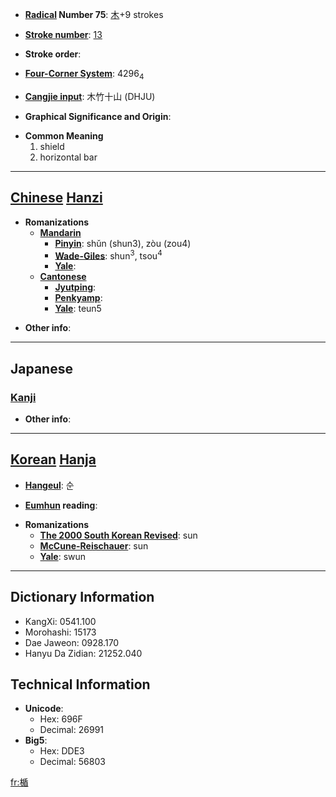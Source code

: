 * '''[[Wiktionary:Chinese radical index| Radical]] Number 75''': [[Wiktionary:Chinese radical index 木|木]]+9 strokes

* '''[[Wiktionary:Chinese total strokes index|Stroke number]]''': [[Wiktionary:Chinese total strokes index 13|13]]

* '''Stroke order''': 

* '''[[Wiktionary:Chinese four corner index|Four-Corner System]]''': 4296<sub>4</sub>

* '''[[Wiktionary:Chinese Cangjie index|Cangjie input]]''': 木竹十山 (DHJU)

* '''Graphical Significance and Origin''': 

* '''Common Meaning'''
*#shield
*# horizontal bar


----

== [[Chinese]] [[Hanzi]] ==

* '''Romanizations'''
** '''[[Mandarin]]'''
*** '''[[Pinyin]]''': shǔn (shun3), zòu (zou4)
*** '''[[Wade-Giles]]''': shun<sup>3</sup>, tsou<sup>4</sup>
*** '''[[Yale]]''': 
** '''[[Cantonese]]'''
*** '''[[Jyutping]]''':
*** '''[[Penkyamp]]''': 
*** '''[[Yale]]''': teun5

* '''Other info''': 

----

==Japanese==
===[[Kanji]]===
{{kanji|on readings=[[じゅん]] (jun)
|kun readings=[[たて]] (tate)
}}

* '''Other info''':  

----

== [[Korean]] [[Hanja]] ==

* '''[[Hangeul]]''': 순

* '''[[Eumhun]] reading''': 

* '''Romanizations'''
** '''[[The 2000 South Korean Revised Romanization|The 2000 South Korean Revised]]''': sun
** '''[[McCune-Reischauer]]''': sun
** '''[[Yale]]''': swun

----

== Dictionary Information ==

* KangXi: 0541.100
* Morohashi: 15173
* Dae Jaweon: 0928.170
* Hanyu Da Zidian: 21252.040

== Technical Information ==

* '''Unicode''':
** Hex: 696F
** Decimal: 26991
* '''Big5''':
** Hex: DDE3
** Decimal: 56803

[[fr:楯]]